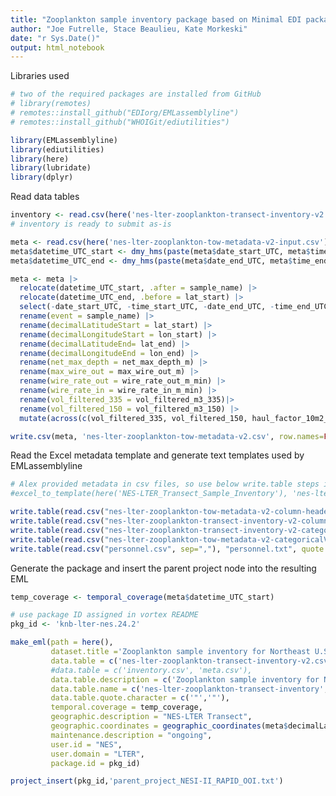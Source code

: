 ```yaml
---
title: "Zooplankton sample inventory package based on Minimal EDI package generated using EMLassemblyline and ediutilities"
author: "Joe Futrelle, Stace Beaulieu, Kate Morkeski"
date: "r Sys.Date()"
output: html_notebook
---
```


Libraries used

```r
# two of the required packages are installed from GitHub
# library(remotes)
# remotes::install_github("EDIorg/EMLassemblyline")
# remotes::install_github("WHOIGit/ediutilities")

library(EMLassemblyline)
library(ediutilities)
library(here)
library(lubridate)
library(dplyr)
```

Read data tables

```r

inventory <- read.csv(here('nes-lter-zooplankton-transect-inventory-v2.csv'))
# inventory is ready to submit as-is

```

```r

meta <- read.csv(here('nes-lter-zooplankton-tow-metadata-v2-input.csv'))
meta$datetime_UTC_start <- dmy_hms(paste(meta$date_start_UTC, meta$time_start_UTC))
meta$datetime_UTC_end <- dmy_hms(paste(meta$date_end_UTC, meta$time_end_UTC))

meta <- meta |> 
  relocate(datetime_UTC_start, .after = sample_name) |>
  relocate(datetime_UTC_end, .before = lat_start) |>
  select(-date_start_UTC, -time_start_UTC, -date_end_UTC, -time_end_UTC) |>
  rename(event = sample_name) |>
  rename(decimalLatitudeStart = lat_start) |>
  rename(decimalLongitudeStart = lon_start) |>
  rename(decimalLatitudeEnd= lat_end) |>
  rename(decimalLongitudeEnd = lon_end) |>
  rename(net_max_depth = net_max_depth_m) |>
  rename(max_wire_out = max_wire_out_m) |>
  rename(wire_rate_out = wire_rate_out_m_min) |>
  rename(wire_rate_in = wire_rate_in_m_min) |>
  rename(vol_filtered_335 = vol_filtered_m3_335)|>
  rename(vol_filtered_150 = vol_filtered_m3_150) |>
  mutate(across(c(vol_filtered_335, vol_filtered_150, haul_factor_10m2_335, haul_factor_10m2_150, haul_factor_100m3_335,      haul_factor_100m3_150), \(x) round(x, 3)))

write.csv(meta, 'nes-lter-zooplankton-tow-metadata-v2.csv', row.names=FALSE)

```

Read the Excel metadata template and generate text templates used by
EMLassemblyline

```r
# Alex provided metadata in csv files, so use below write.table steps instead of excel_to_template
#excel_to_template(here('NES-LTER_Transect_Sample_Inventory'), 'nes-lter-zooplankton', rights='CC0', file_type=".md")

write.table(read.csv("nes-lter-zooplankton-tow-metadata-v2-column-headers.csv", sep=","), "attributes_nes-lter-zooplankton-tow-metadata-v2.txt", quote = FALSE, na="", sep="\t", row.names = FALSE)
write.table(read.csv("nes-lter-zooplankton-transect-inventory-v2-column-headers.csv", sep=","), "attributes_nes-lter-zooplankton-transect-inventory-v2.txt", quote = FALSE, na="", sep="\t", row.names = FALSE)
write.table(read.csv("nes-lter-zooplankton-transect-inventory-v2-categoricalVariablesHeaders.csv", sep=","), "catvars_nes-lter-zooplankton-transect-inventory-v2.txt", quote = FALSE, na="", sep="\t", row.names = FALSE)
write.table(read.csv("nes-lter-zooplankton-tow-metadata-v2-categoricalVariablesHeaders.csv", sep=","), "catvars_nes-lter-zooplankton-tow-metadata-v2.txt", quote = FALSE, na="", sep="\t", row.names = FALSE)
write.table(read.csv("personnel.csv", sep=","), "personnel.txt", quote = FALSE, na="", sep="\t", row.names = FALSE)

```
Generate the package and insert the parent project node into the resulting EML

```r

temp_coverage <- temporal_coverage(meta$datetime_UTC_start)

# use package ID assigned in vortex README
pkg_id <- 'knb-lter-nes.24.2'

make_eml(path = here(),
         dataset.title ='Zooplankton sample inventory for Northeast U.S. Shelf Long Term Ecological Research (NES-LTER) Transect cruises, ongoing since 2018',
         data.table = c('nes-lter-zooplankton-transect-inventory-v2.csv', 'nes-lter-zooplankton-tow-metadata-v2.csv'),
         #data.table = c('inventory.csv', 'meta.csv'),
         data.table.description = c('Zooplankton sample inventory for NES-LTER Transect cruises', 'Zooplankton tow metadata for NES-LTER Transect cruises'),
         data.table.name = c('nes-lter-zooplankton-transect-inventory', 'nes-lter-zooplankton-tow-metadata'),
         data.table.quote.character = c('"','"'),
         temporal.coverage = temp_coverage,
         geographic.description = "NES-LTER Transect",
         geographic.coordinates = geographic_coordinates(meta$decimalLatitudeStart, meta$decimalLongitudeStart), # Not including end-of-tow coordinates
         maintenance.description = "ongoing",
         user.id = "NES",
         user.domain = "LTER",
         package.id = pkg_id)

project_insert(pkg_id,'parent_project_NESI-II_RAPID_OOI.txt')
```
